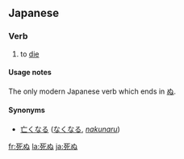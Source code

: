 ==Japanese==
{{ja-kanjitab|[[死]]}}
===Verb===
{{ja-verb|kk|type=1|tr=intrans|hira=しぬ|rom=shinu}}
# to [[die]]

====Usage notes====
The only modern Japanese verb which ends in [[ぬ]].

{{ja-go-nu|死|し|shi}}

====Synonyms====
* [[亡くなる]] ([[なくなる]], ''[[nakunaru]]'')

[[fr:死ぬ]]
[[la:死ぬ]]
[[ja:死ぬ]]